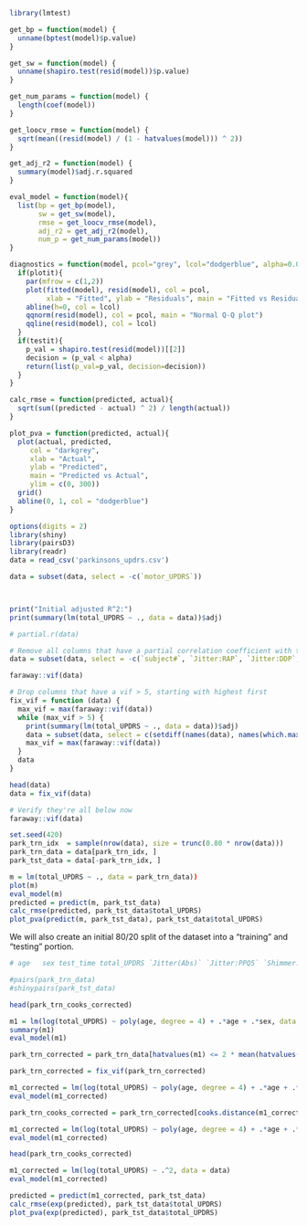 
```r
library(lmtest)

get_bp = function(model) {
  unname(bptest(model)$p.value)
}

get_sw = function(model) {
  unname(shapiro.test(resid(model))$p.value)
}

get_num_params = function(model) {
  length(coef(model))
}

get_loocv_rmse = function(model) {
  sqrt(mean((resid(model) / (1 - hatvalues(model))) ^ 2))
}

get_adj_r2 = function(model) {
  summary(model)$adj.r.squared
}

eval_model = function(model){
  list(bp = get_bp(model),
       sw = get_sw(model),
       rmse = get_loocv_rmse(model),
       adj_r2 = get_adj_r2(model),
       num_p = get_num_params(model))
}

diagnostics = function(model, pcol="grey", lcol="dodgerblue", alpha=0.05, plotit=TRUE, testit=TRUE){
  if(plotit){
    par(mfrow = c(1,2))
    plot(fitted(model), resid(model), col = pcol, 
         xlab = "Fitted", ylab = "Residuals", main = "Fitted vs Residuals")
    abline(h=0, col = lcol)
    qqnorm(resid(model), col = pcol, main = "Normal Q-Q plot")
    qqline(resid(model), col = lcol)
  }
  if(testit){
    p_val = shapiro.test(resid(model))[[2]]
    decision = (p_val < alpha)
    return(list(p_val=p_val, decision=decision))
  }
}

calc_rmse = function(predicted, actual){
  sqrt(sum((predicted - actual) ^ 2) / length(actual))
}

plot_pva = function(predicted, actual){
  plot(actual, predicted, 
     col = "darkgrey",
     xlab = "Actual",
     ylab = "Predicted",
     main = "Predicted vs Actual", 
     ylim = c(0, 300))
  grid()
  abline(0, 1, col = "dodgerblue")
}

options(digits = 2)
library(shiny)
library(pairsD3)
library(readr)
data = read_csv('parkinsons_updrs.csv')

data = subset(data, select = -c(`motor_UPDRS`))



print("Initial adjusted R^2:")
print(summary(lm(total_UPDRS ~ ., data = data))$adj)

# partial.r(data)

# Remove all columns that have a partial correlation coefficient with total_UPDRS below 0.02
data = subset(data, select = -c(`subject#`, `Jitter:RAP`, `Jitter:DDP`, `Shimmer:APQ3`, `Shimmer:DDA`))

faraway::vif(data)

# Drop columns that have a vif > 5, starting with highest first
fix_vif = function (data) {
  max_vif = max(faraway::vif(data))
  while (max_vif > 5) {
    print(summary(lm(total_UPDRS ~ ., data = data))$adj)
    data = subset(data, select = c(setdiff(names(data), names(which.max(faraway::vif(data))))))
    max_vif = max(faraway::vif(data))
  }
  data
}

head(data)
data = fix_vif(data)

# Verify they're all below now
faraway::vif(data)

set.seed(420)
park_trn_idx  = sample(nrow(data), size = trunc(0.80 * nrow(data)))
park_trn_data = data[park_trn_idx, ]
park_tst_data = data[-park_trn_idx, ]

m = lm(total_UPDRS ~ ., data = park_trn_data))
plot(m)
eval_model(m)
predicted = predict(m, park_tst_data)
calc_rmse(predicted, park_tst_data$total_UPDRS)
plot_pva(predict(m, park_tst_data), park_tst_data$total_UPDRS)
```

We will also create an initial 80/20 split of the dataset into a "training" and "testing" portion.
```r


# age   sex test_time total_UPDRS `Jitter(Abs)` `Jitter:PPQ5` `Shimmer:APQ11`   HNR  RPDE   DFA   PPE

#pairs(park_trn_data)
#shinypairs(park_tst_data)

head(park_trn_cooks_corrected)

m1 = lm(log(total_UPDRS) ~ poly(age, degree = 4) + .*age + .*sex, data = park_trn_data)
summary(m1)
eval_model(m1)

park_trn_corrected = park_trn_data[hatvalues(m1) <= 2 * mean(hatvalues(m1)),]

park_trn_corrected = fix_vif(park_trn_corrected)

m1_corrected = lm(log(total_UPDRS) ~ poly(age, degree = 4) + .*age + .*sex, data = park_trn_corrected)
eval_model(m1_corrected)

park_trn_cooks_corrected = park_trn_corrected[cooks.distance(m1_corrected) > (4/length(resid(m1_corrected))), ]

m1_corrected = lm(log(total_UPDRS) ~ poly(age, degree = 4) + .*age + .*sex, data = park_trn_cooks_corrected)
eval_model(m1_corrected)

head(park_trn_cooks_corrected)

m1_corrected = lm(log(total_UPDRS) ~ .^2, data = data)
eval_model(m1_corrected)

predicted = predict(m1_corrected, park_tst_data)
calc_rmse(exp(predicted), park_tst_data$total_UPDRS)
plot_pva(exp(predicted), park_tst_data$total_UPDRS)
```



